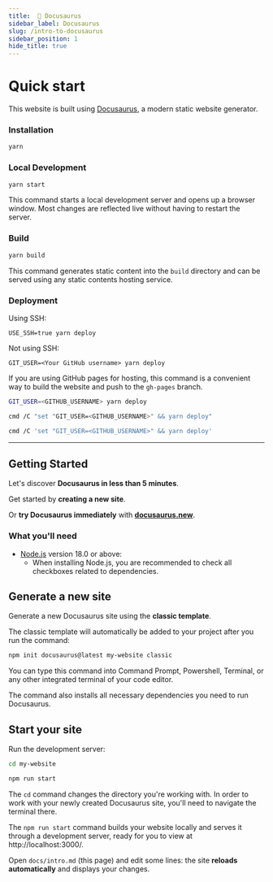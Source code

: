 ```yaml
---
title:  🦖 Docusaurus
sidebar_label: Docusaurus
slug: /intro-to-docusaurus
sidebar_position: 1
hide_title: true
---
```





# Quick start

This website is built using [Docusaurus](https://docusaurus.io/), a modern static website generator.

### Installation

```bash npm2yarn
yarn
```

### Local Development

```bash npm2yarn
yarn start
```

This command starts a local development server and opens up a browser window. Most changes are reflected live without having to restart the server.

### Build

```bash npm2yarn
yarn build
```

This command generates static content into the `build` directory and can be served using any static contents hosting service.

### Deployment

Using SSH:

```
USE_SSH=true yarn deploy
```

Not using SSH:

```
GIT_USER=<Your GitHub username> yarn deploy
```

If you are using GitHub pages for hosting, this command is a convenient way to build the website and push to the `gh-pages` branch.

<Tabs>
  <TabItem value="bash" label="Bash" default>

  ```bash
  GIT_USER=<GITHUB_USERNAME> yarn deploy
  ```


  </TabItem>
  <TabItem value="win" label="Windows">

  ```bash
  cmd /C "set "GIT_USER=<GITHUB_USERNAME>" && yarn deploy"
  ```


  </TabItem>
  <TabItem value="pwsh" label="Powershell">

  ```bash
  cmd /C 'set "GIT_USER=<GITHUB_USERNAME>" && yarn deploy'
  ```

  </TabItem>
</Tabs>

***

## Getting Started


Let's discover **Docusaurus in less than 5 minutes**.

Get started by **creating a new site**.

Or **try Docusaurus immediately** with **[docusaurus.new](https://docusaurus.new)**.

### What you'll need

- [Node.js](https://nodejs.org/en/download/) version 18.0 or above:
  - When installing Node.js, you are recommended to check all checkboxes related to dependencies.

## Generate a new site

Generate a new Docusaurus site using the **classic template**.

The classic template will automatically be added to your project after you run the command:

```bash npm2yarn
npm init docusaurus@latest my-website classic
```

You can type this command into Command Prompt, Powershell, Terminal, or any other integrated terminal of your code editor.

The command also installs all necessary dependencies you need to run Docusaurus.

## Start your site

Run the development server:

```bash
cd my-website
```

```bash npm2yarn
npm run start
```


The `cd` command changes the directory you're working with. In order to work with your newly created Docusaurus site, you'll need to navigate the terminal there.

The `npm run start` command builds your website locally and serves it through a development server, ready for you to view at http://localhost:3000/.

Open `docs/intro.md` (this page) and edit some lines: the site **reloads automatically** and displays your changes.
